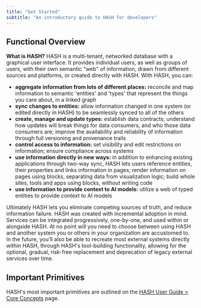 ```yaml
---
title: "Get Started"
subtitle: "An introductory guide to HASH for developers"
---
```


## Functional Overview

**What is HASH?** HASH is a multi-tenant, networked database with a graphical user interface. It provides individual users, as well as groups of users, with their own semantic "web" of information, drawn from different sources and platforms, or created directly with HASH. With HASH, you can:

- **aggregate information from lots of different places:** reconcile and map information to semantic 'entities' and 'types' that represent the things you care about, in a linked graph
- **sync changes to entities:** allow information changed in one system (or edited directly in HASH) to be seamlessly synced to all of the others
- **create, manage and update types:** establish data contracts; understand how updates will break things for data consumers, and who those data consumers are; improve the availability and reliability of information through full versioning and provenance trails
- **control access to information:** set visibility and edit restrictions on information; ensure compliance across systems
- **use information directly in new ways:** in addition to enhancing existing applications through two-way sync, HASH lets users reference entities, their properties and links information in pages; render information on pages using blocks, separating data from visualization logic; build whole sites, tools and apps using blocks, without writing code
- **use information to provide context to AI models:** utilize a web of typed entities to provide context to AI models

Ultimately HASH lets you eliminate competing sources of truth, and reduce information failure. HASH was created with incremental adoption in mind. Services can be integrated progressively, one-by-one, and used within or alongside HASH. At no point will you need to choose between using HASH and another system you or others in your organization are accustomed to. In the future, you'll also be able to recreate most external systems directly within HASH, through HASH's tool-building functionality, allowing for the optional, gradual, risk-free replacement and deprecation of legacy external services over time.

## Important Primitives

HASH's most important primitives are outlined on the [HASH User Guide > Core Concepts](https://hash.ai/guide/introduction/core-concepts) page.
